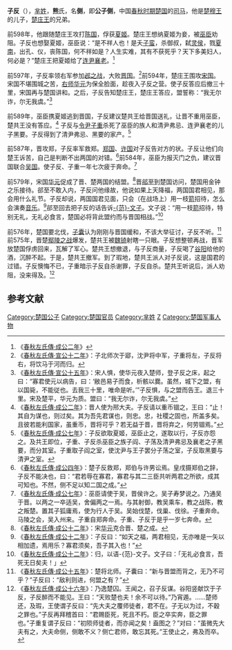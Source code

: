 {{Infobox 先秦人物
|名称= 子反
|图像=
|图说=
|姓=[[芈姓|芈]]
|氏=[[熊氏|熊]]
|名=侧
|字=子反
|别名=
|别字=
|谥号=
|时代=春秋时期
|国家=
|身份=楚国司马
|出生=
|逝世=前575年
|在位=
|父=[[楚穆王|楚穆王]]
|母=
|正妻=
|妾=
|子女=
|太子=
}}
'''子反'''（{{bd|前7世纪|？|前575年||catIdx=Z}}），[[芈姓|芈姓]]，'''熊'''氏，名'''侧'''，即'''公子侧'''，中国[[春秋时期|春秋时期]][[楚国|楚国]]的[[司马|司马]]，他是[[楚穆王|楚穆王]]的儿子，[[楚庄王|楚庄王]]的兄弟。

前598年，他跟随楚庄王攻打[[陈国|陈国]]，俘获[[夏姬|夏姬]]。楚庄王想纳夏姬为妾，被[[巫臣|巫臣]]劝阻。子反也想娶夏姬，巫臣说：“是不祥人也！是夭[[郑灵公|子蛮]]，杀御叔，弑[[陈灵公|灵侯]]，戮[[夏徵舒|夏南]]，出孔、仪，丧陈国，何不祥如是？人生实难，其有不获死乎？天下多美妇人，何必是？”楚庄王把夏姬给了[[连尹襄老|连尹襄老]]。<ref>《[[s:春秋左氏傳/成公|春秋左氏傳·成公二年]]》</ref>

前597年，子反率领右军参加[[邲之战|邲之战]]，大败[[晋国|晋国]]。<ref>《[[s:春秋左氏傳/宣公|春秋左氏傳·宣公十二年]]》：子北师次于郔，沈尹将中军，子重将左，子反将右，将饮马于河而归。</ref>前594年，楚庄王围攻[[宋国|宋国]]。宋国不堪围城之苦，[[右师|右师]][[华元|华元]]为保全脸面，趁夜入子反之营。使子反答应后撤三十里，宋国再与楚国讲和。之后，子反告知楚庄王，楚庄王答应，盟誓称：“我无尔诈，尔无我虞。”<ref>《[[s:春秋左氏傳/宣公|春秋左氏傳·宣公十五年]]》：宋人惧，使华元夜入楚师，登子反之床，起之曰：“寡君使元以病告，曰：‘敝邑易子而食，析骸以爨。虽然，城下之盟，有以国毙，不能従也。去我三十里，唯命是听。’”子反惧，与之盟而告王。退三十里。宋及楚平，华元为质。盟曰：“我无尔诈，尔无我虞。”</ref>

前589年，巫臣携夏姬逃到晋国，子反建议楚共王给晋国送礼，让晋不重用巫臣，楚共王没有答应。<ref>《[[s:春秋左氏傳/成公|春秋左氏傳·成公二年]]》：晋人使为邢大夫。子反请以重币锢之，王曰：“止！其自为谋也，则过矣。其为吾先君谋也，则忠。忠，社稷之固也，所盖多矣。且彼若能利国家，虽重币，晋将可乎？若无益于晋，晋将弃之，何劳锢焉。”</ref>
子反与[[令尹|令尹]][[子重|子重]]杀死了巫臣的族人和清尹弗忌、连尹襄老的儿子黑要。子反得到了清尹弗忌、黑要的家产。<ref>《[[s:春秋左氏傳/成公|春秋左氏傳·成公七年]]》：子反欲取夏姬，巫臣止之，遂取以行，子反亦怨之。及共王即位，子重、子反杀巫臣之族子阎、子荡及清尹弗忌及襄老之子黑要，而分其室。子重取子阎之室，使沈尹与王子罢分子荡之室，子反取黑要与清尹之室。</ref>

前587年，晋攻郑，子反率军救郑。[[郑国|郑国]]、[[许国|许国]]对子反告对方的状。子反让他们向楚王诉苦，自己是判断不出两国的对错。<ref>《[[s:春秋左氏傳/成公|春秋左氏傳·成公四年]]》：楚子反救郑，郑伯与许男讼焉。皇戌摄郑伯之辞，子反不能决也，曰：“君若辱在寡君，寡君与其二三臣共听两君之所欲，成其可知也。不然，侧不足以知二国之成。”</ref>前584年，巫臣为报灭门之仇，建议晋国联合[[吴国|吴国]]。使子反、子重一年七次疲于奔命。<ref>《[[s:春秋左氏傳/成公|春秋左氏傳·成公七年]]》：巫臣请使于吴，晋侯许之。吴子寿梦说之。乃通吴于晋。以两之一卒适吴，舍偏两之一焉。与其射御，教吴乘车，教之战陈，教之叛楚。置其子狐庸焉，使为行人于吴。吴始伐楚，伐巢、伐徐。子重奔命。马陵之会，吴入州来。子重自郑奔命。子重、子反于是乎一岁七奔命。</ref>

前579年，宋国[[华元|华元]]促成了晋、楚两国的结盟。<ref>《[[s:春秋左氏傳/成公|春秋左氏傳·成公十二年]]》：宋[[华元|华元]]克合晋、楚之成。</ref>晋[[郤至|郤至]]到楚国访问，楚国用金钟之乐接待。郤至不敢入内，子反问他缘故，他说如果上天降福，两国国君相见，那会用什么礼节。子反却说，两国国君见面，只会（在战场上）用一枝[[箭|箭]]招待，怎么会演奏[[音乐|音乐]]。<ref>《[[s:春秋左氏傳/成公|春秋左氏傳·成公十二年]]》：子反曰：“如天之福，两君相见，无亦唯是一矢以相加遗，焉用乐？寡君须矣，吾子其入也！”</ref>郤至回去把子反的话告诉[[范文子|-{范}-文子]]。文子说：“用一枝[[箭|箭]]招待，特别无礼，无礼必食言，楚国必将背此盟约而与晋国相战。”<ref>《[[s:春秋左氏傳/成公|春秋左氏傳·成公十二年]]》：归，以语-{范}-文子。文子曰：「无礼必食言，吾死无日矣夫！」</ref>

前576年，楚国要北伐，[[公子贞|子囊]]认为刚刚与晋国缓和，不该大举征讨，子反不听。<ref>《[[s:春秋左氏傳/成公|春秋左氏傳·成公十五年]]》：楚将北师。子囊曰：“新与晋盟而背之，无乃不可乎？”子反曰：“敌利则进，何盟之有？”</ref>前575年，晋楚[[鄢陵之战|鄢陵之战]]爆发，楚共王被[[魏锜|魏锜]]射瞎一只眼。子反想整顿再战，晋军放楚国俘虏回来，瓦解了军心。楚共王想撤退，与子反商量，子反喝了[[谷阳|谷阳]]给他的酒，沉醉不起。于是，楚共王撤军。到了瑕地，楚共王派人对子反说，这是国君的过错。子反懊悔不已，子重暗示子反自杀谢罪，子反自杀。楚共王听说后，派人劝阻，没来得及。<ref>《[[s:春秋左氏傳/成公|春秋左氏傳·成公十六年]]》：乃逸楚囚。王闻之，召子反谋。谷阳竖献饮于子反，子反醉而不能见。王曰：“天败楚也夫！余不可以待。”乃宵遁。……楚师还，及瑕，王使谓子反曰：“先大夫之覆师徒者，君不在。子无以为过，不穀之罪也。”子反再拜稽首曰：“君赐臣死，死且不朽。臣之卒实奔，臣之罪也。”子重复谓子反曰：“初陨师徒者，而亦闻之矣！盍图之？”对曰：“虽微先大夫有之，大夫命侧，侧敢不义？侧亡君师，敢忘其死。”王使止之，弗及而卒。</ref>

==参考文献==
{{Reflist|2}}

[[Category:楚国公子|Category:楚国公子]]
[[Category:楚国官员|Category:楚国官员]]
[[Category:芈姓|Category:芈姓]]
[[Category:春秋時代自殺人物|Z]]
[[Category:楚国军事人物|Category:楚国军事人物]]